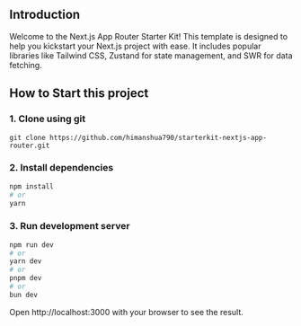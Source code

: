 ## Introduction

Welcome to the Next.js App Router Starter Kit! This template is designed to help you kickstart your Next.js project with ease. It includes popular libraries like Tailwind CSS, Zustand for state management, and SWR for data fetching.

## How to Start this project

### 1. Clone using git

```git
git clone https://github.com/himanshua790/starterkit-nextjs-app-router.git
```

### 2. Install dependencies

```bash
npm install
# or
yarn
```

### 3. Run development server

```bash
npm run dev
# or
yarn dev
# or
pnpm dev
# or
bun dev
```

Open http://localhost:3000 with your browser to see the result.
